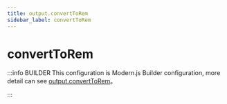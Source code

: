 ```yaml
---
title: output.convertToRem
sidebar_label: convertToRem
---
```

# convertToRem

:::info BUILDER
This configuration is Modern.js Builder configuration, more detail can see [output.convertToRem](https://modernjs.dev/builder/en/api/config-output.html#output-converttorem)。

:::


<Main />
